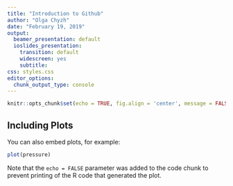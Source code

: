 ```yaml
---
title: "Introduction to Github"
author: "Olga Chyzh"
date: "February 19, 2019"
output: 
  beamer_presentation: default
  ioslides_presentation:
    transition: default
    widescreen: yes
    subtitle: 
css: styles.css
editor_options: 
  chunk_output_type: console
---
```



```r
knitr::opts_chunk$set(echo = TRUE, fig.align = 'center', message = FALSE, warning = FALSE)
```

## Including Plots

You can also embed plots, for example:

```r
plot(pressure)
```

Note that the `echo = FALSE` parameter was added to the code chunk to prevent printing of the R code that generated the plot.
